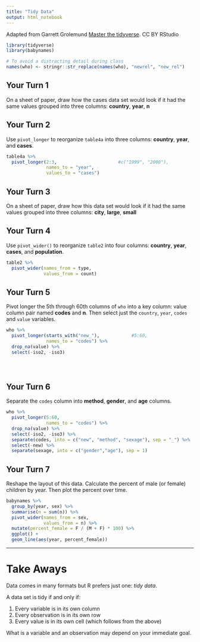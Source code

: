 ```yaml
---
title: "Tidy Data"
output: html_notebook
---
```


Adapted from Garrett Grolemund [Master the tidyverse](https://github.com/rstudio/master-the-tidyverse).  CC BY RStudio

```r
library(tidyverse)
library(babynames)

# To avoid a distracting detail during class
names(who) <- stringr::str_replace(names(who), "newrel", "new_rel")
```



## Your Turn 1

On a sheet of paper, draw how the cases data set would look if it had the same values grouped into three columns: **country**, **year**, **n**

## Your Turn 2

Use `pivot_longer` to reorganize `table4a` into three columns: **country**, **year**, and **cases**.

```r
table4a %>% 
  pivot_longer(2:3,                       #c("1999", "2000"),
               names_to = "year",
               values_to = "cases")
```

## Your Turn 3

On a sheet of paper, draw how this data set would look if it had the same values grouped into three columns: **city**, **large**, **small**

## Your Turn 4

Use `pivot_wider()` to reorganize `table2` into four columns: **country**, **year**, **cases**, and **population**.

```r
table2 %>% 
  pivot_wider(names_from = type,
              values_from = count)
```

## Your Turn 5

Pivot longer the 5th through 60th columns of `who` into a key column: value column pair named **codes** and **n**. Then select just the `country`, `year`, `codes` and `value` variables.

```r
who %>% 
  pivot_longer(starts_with("new_"),            #5:60,
               names_to = "codes") %>% 
  drop_na(value) %>% 
  select(-iso2, -iso3)


  
```

## Your Turn 6

Separate the `codes` column into **method**, **gender**, and **age** columns.

```r

who %>% 
  pivot_longer(5:60,
               names_to = "codes") %>% 
  drop_na(value) %>% 
  select(-iso2, -iso3) %>% 
  separate(codes, into = c("new", "method", "sexage"), sep = "_") %>% 
  select(-new) %>% 
  separate(sexage, into = c("gender","age"), sep = 1)
```

## Your Turn 7

Reshape the layout of this data. Calculate the percent of male (or female) children by year. Then plot the percent over time.

```r
babynames %>%
  group_by(year, sex) %>% 
  summarise(n = sum(n)) %>% 
  pivot_wider(names_from = sex,
              values_from = n) %>% 
  mutate(percent_female = F / (M + F) * 100) %>% 
  ggplot() +
  geom_line(aes(year, percent_female))

```

***

# Take Aways

Data comes in many formats but R prefers just one: _tidy data_.

A data set is tidy if and only if:

1. Every variable is in its own column
2. Every observation is in its own row
3. Every value is in its own cell (which follows from the above)

What is a variable and an observation may depend on your immediate goal.

